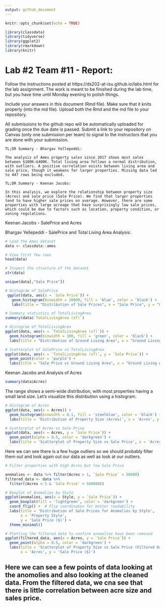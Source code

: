 ```yaml
---
output: github_document
---
```

```r
knitr::opts_chunk$set(echo = TRUE)

library(classdata)
library(tidyverse)
library(ggplot2)
library(rmarkdown)
library(knitr)
```

# Lab #2 Team #11 - Report:

Follow the instructions posted at https://ds202-at-isu.github.io/labs.html for the lab assignment. The work is meant to be finished during the lab time, but you have time until Monday evening to polish things.

Include your answers in this document (Rmd file). Make sure that it knits properly (into the md file). Upload both the Rmd and the md file to your repository.  

All submissions to the github repo will be automatically uploaded for grading once the due date is passed.
Submit a link to your repository on Canvas (only one submission per team) to signal to the instructors that you are done with your submission.

```
TL;DR Summary - Bhargav Yellepeddi:

The analysis of Ames property sales since 2017 shows most sales between $100K–$400K. Total living area follows a normal distribution, with outliers. A positive correlation exists between living area and sale price, though it weakens for larger properties. Missing data led to 447 rows being excluded.
```
```
TL;DR Summary - Keenan Jacobs:

In this analysis, we explore the relationship between property size (Acres) and sale price (Sale Price). We find that larger properties tend to have higher sale prices on average. However, there are some properties with large acreage that have surprisingly low sale prices, which could be due to factors such as location, property condition, or zoning regulations.
```
Keenan Jacobs - SalePrice and Acres

Bhargav Yellepeddi - SalePrice and Total Living Area Analysis:

```r
# Load the Ames dataset
data <- classdata::ames
```

```r
# View first few rows
head(data)
```

```r
# Inspect the structure of the dataset
str(data)
```


```r
unique(data[,"Sale Price"])
```


```r
# Histogram of SalePrice
 ggplot(data, aes(x = `Sale Price`)) +
   geom_histogram(binwidth = 20000, fill = 'blue', color = 'black') +   
   labs(title = "Distribution of Sale Prices", x = "Sale Price", y = "Count")
```


```r
# Summary statistics of TotalLivingArea
summary(data$`TotalLivingArea (sf)`)
```


```r
# Histogram of TotalLivingArea
ggplot(data, aes(x = `TotalLivingArea (sf)`)) +
  geom_histogram(binwidth = 100, fill = 'green', color = 'black') +
  labs(title = "Distribution of Ground Living Area", x = "Ground Living Area (sq ft)", y = "Count")
```


```r
# Scatterplot of SalePrice vs TotalLivingArea
ggplot(data, aes(x = `TotalLivingArea (sf)`, y = `Sale Price`)) +
  geom_point(color = 'purple') +
  labs(title = "Sale Price vs Ground Living Area", x = "Ground Living Area (sq ft)", y = "Sale Price")
```

Keenan Jacobs and Analysis of Acres
```r
summary(data$Acres)
```
The range shows a semi-wide distribution, with most properties having a small land size. Let's visualize this distribution using a histogram.
```r
# Histogram of Acres
ggplot(data, aes(x = Acres)) + 
  geom_histogram(binwidth = 0.1, fill = 'steelblue', color = 'black') +
  labs(title = 'Distribution of Property Size (Acres)', x = 'Acres', y = 'Frequency')

```
```r
# Scatterplot of Acres vs Sale Price
ggplot(data, aes(x = Acres, y = `Sale Price`)) + 
  geom_point(alpha = 0.5, color = 'darkgreen') +
  labs(title = 'Scatterplot of Property Size vs Sale Price', x = 'Acres', y = 'Sale Price ($)')

```
Here we can see there is a few huge outliers so we should probably filter them out and look again out our data as well as look at our outliers.
```r
# Filter properties with high Acres but low Sale Price

anomalies <- data %>% filter(Acres > 1, `Sale Price` < 50000)
filtered_data <- data %>%
  filter((Acres < 5 & `Sale Price` < 500000))

```

```r
# Boxplot of Anomalies by Style
ggplot(anomalies, aes(x = Style, y = `Sale Price`)) + 
  geom_boxplot(fill = 'lightgreen', color = 'darkgreen') +
  coord_flip() +  # Flip coordinates for better readability
  labs(title = 'Distribution of Sale Prices for Anomalies by Style', 
       x = 'Property Style', 
       y = 'Sale Price ($)') +
  theme_minimal()


```
```r
# Plotting the filtered data to confirm anomalies have been removed
ggplot(filtered_data, aes(x = Acres, y = `Sale Price`)) +
  geom_point(alpha = 0.5, color = 'darkgreen') +
  labs(title = 'Scatterplot of Property Size vs Sale Price (Filtered Data)', 
       x = 'Acres', y = 'Sale Price ($)')
```
Here we can see a few points of data looking at the anomolies and also looking at the cleaned data. From the filtered data, we cna see that there is little correlation between acre size and sales price.
------------------------------------------------------------------------------------------------------------------------------------------------
